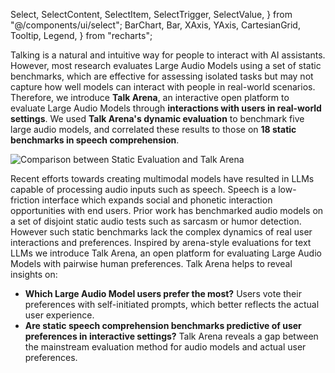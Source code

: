 
  Select,
  SelectContent,
  SelectItem,
  SelectTrigger,
  SelectValue,
} from "@/components/ui/select";
  BarChart,
  Bar,
  XAxis,
  YAxis,
  CartesianGrid,
  Tooltip,
  Legend,
} from "recharts";


<Hero />

Talking is a natural and intuitive way for people to interact with AI assistants. However, most research evaluates Large Audio Models using a set of static benchmarks, which are effective for assessing isolated tasks but may not capture how well models can interact with people in real-world scenarios. Therefore, we introduce **Talk Arena**, an interactive open platform to evaluate Large Audio Models through **interactions with users in real-world settings**. We used **Talk Arena's dynamic evaluation** to benchmark five large audio models, and correlated these results to those on **18 static benchmarks in speech comprehension**.

![Comparison between Static Evaluation and Talk Arena](/overview_arena.png)

Recent efforts towards creating multimodal models have resulted in LLMs capable of processing audio inputs such as speech. Speech is a low-friction interface which expands social and phonetic interaction opportunities with end users. Prior work has benchmarked audio models on a set of disjoint static audio tests such as sarcasm or humor detection. However such static benchmarks lack the complex dynamics of real user interactions and preferences. Inspired by arena-style evaluations for text LLMs we introduce Talk Arena, an open platform for evaluating Large Audio Models with pairwise human preferences. Talk Arena helps to reveal insights on:

- **Which Large Audio Model users prefer the most?** Users vote their preferences with self-initiated prompts, which better reflects the actual user experience.
- **Are static speech comprehension benchmarks predictive of user preferences in interactive settings?** Talk Arena reveals a gap between the mainstream evaluation method for audio models and actual user preferences.

